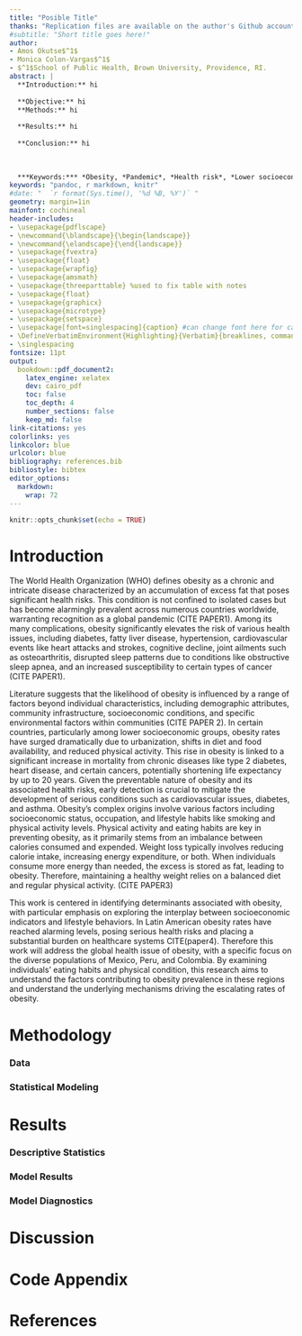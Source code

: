 ```yaml
---
title: "Posible Title"
thanks: "Replication files are available on the author's Github account (https://github.com/MCV20/GLM-project.git). **Current version**: `r format(Sys.time(), '%B %d, %Y')`"
#subtitle: "Short title goes here!"
author:
- Amos Okutse$^1$
- Monica Colon-Vargas$^1$
- $^1$School of Public Health, Brown University, Providence, RI.
abstract: | 
  **Introduction:** hi
  
  **Objective:** hi
  **Methods:** hi
  
  **Results:** hi
  
  **Conclusion:** hi
  
  
  
  ***Keywords:*** *Obesity, *Pandemic*, *Health risk*, *Lower socioeconomic groups.*
keywords: "pandoc, r markdown, knitr"
#date: "  `r format(Sys.time(), '%d %B, %Y')` "
geometry: margin=1in
mainfont: cochineal
header-includes:
- \usepackage{pdflscape}
- \newcommand{\blandscape}{\begin{landscape}}
- \newcommand{\elandscape}{\end{landscape}}
- \usepackage{fvextra}
- \usepackage{float}
- \usepackage{wrapfig}
- \usepackage{amsmath}
- \usepackage{threeparttable} %used to fix table with notes
- \usepackage{float}
- \usepackage{graphicx}
- \usepackage{microtype}
- \usepackage{setspace}
- \usepackage[font=singlespacing]{caption} #can change font here for captions here!!
- \DefineVerbatimEnvironment{Highlighting}{Verbatim}{breaklines, commandchars=\\\{\}}
- \singlespacing
fontsize: 11pt
output:
  bookdown::pdf_document2:
    latex_engine: xelatex
    dev: cairo_pdf
    toc: false
    toc_depth: 4
    number_sections: false
    keep_md: false
link-citations: yes
colorlinks: yes
linkcolor: blue
urlcolor: blue
bibliography: references.bib
bibliostyle: bibtex
editor_options: 
  markdown: 
    wrap: 72
---
```


```r
knitr::opts_chunk$set(echo = TRUE)
```

# Introduction

The World Health Organization (WHO) defines obesity as a chronic and intricate disease characterized by an accumulation of excess fat that poses significant health risks. This condition is not confined to isolated cases but has become alarmingly prevalent across numerous countries worldwide, warranting recognition as a global pandemic (CITE PAPER1). Among its many complications, obesity significantly elevates the risk of various health issues, including diabetes, fatty liver disease, hypertension, cardiovascular events like heart attacks and strokes, cognitive decline, joint ailments such as osteoarthritis, disrupted sleep patterns due to conditions like obstructive sleep apnea, and an increased susceptibility to certain types of cancer (CITE PAPER1). 

Literature suggests that the likelihood of obesity is influenced by a range of factors beyond individual characteristics, including demographic attributes, community infrastructure, socioeconomic conditions, and specific environmental factors within communities (CITE PAPER 2). In certain countries, particularly among lower socioeconomic groups, obesity rates have surged dramatically due to urbanization, shifts in diet and food availability, and reduced physical activity. This rise in obesity is linked to a significant increase in mortality from chronic diseases like type 2 diabetes, heart disease, and certain cancers, potentially shortening life expectancy by up to 20 years. Given the preventable nature of obesity and its associated health risks, early detection is crucial to mitigate the development of serious conditions such as cardiovascular issues, diabetes, and asthma. Obesity's complex origins involve various factors including socioeconomic status, occupation, and lifestyle habits like smoking and physical activity levels. Physical activity and eating habits are key in preventing obesity, as it primarily stems from an imbalance between calories consumed and expended. Weight loss typically involves reducing calorie intake, increasing energy expenditure, or both. When individuals consume more energy than needed, the excess is stored as fat, leading to obesity. Therefore, maintaining a healthy weight relies on a balanced diet and regular physical activity. (CITE PAPER3) 


This work is centered in identifying determinants associated with obesity, with particular emphasis on exploring the interplay between socioeconomic indicators and lifestyle behaviors. In Latin American obesity rates have reached alarming levels, posing serious health risks and placing a substantial burden on healthcare systems CITE(paper4). Therefore this work will address the global health issue of obesity, with a specific focus on the diverse populations of Mexico, Peru, and Colombia. By examining individuals' eating habits and physical condition, this research aims to understand the factors contributing to obesity prevalence in these regions and understand the underlying mechanisms driving the escalating rates of obesity. 


# Methodology

### Data

### Statistical Modeling

# Results

### Descriptive Statistics

### Model Results

### Model Diagnostics

# Discussion

# Code Appendix

# References
